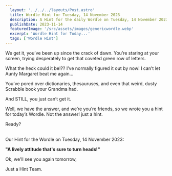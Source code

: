 ```yaml
---
  layout: '../../../layouts/Post.astro'
  title: Wordle Hint for Tuesday, 14 November 2023
  description: A Hint for the daily Wordle on Tuesday, 14 November 2023
  publishDate: 2023-11-14
  featuredImage: '/src/assets/images/genericwordle.webp'
  excerpt: 'Wordle Hint for Today...'
  tags: ['Wordle Hint']
---
```


  We get it, you’ve been up since the crack of dawn. You’re staring at your screen, trying desperately to get that coveted green row of letters. 

  What the heck could it be!??
  I’ve normally figured it out by now!
  I can’t let Aunty Margaret beat me again… 

  You’ve pored over dictionaries, thesauruses, and even that weird, dusty Scrabble book your Grandma had.

  And STILL, you just can’t get it. 

  Well, we have the answer, and we’re you’re friends, so we wrote you a hint for today’s Wordle.
  Not the answer! just a hint. 

  Ready?<br /><br />

  Our Hint for the Wordle on Tuesday, 14 November 2023:

  **"A lively attitude that's sure to turn heads!"**

  Ok, we'll see you again tomorrow, 

  Just a Hint Team.
  